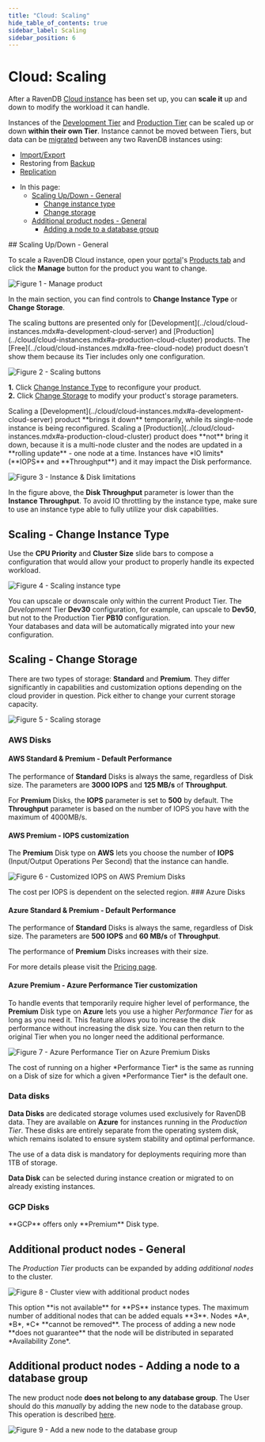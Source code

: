 ```yaml
---
title: "Cloud: Scaling"
hide_table_of_contents: true
sidebar_label: Scaling
sidebar_position: 6
---
```



# Cloud: Scaling
<Admonition type="note" title="">

After a RavenDB [Cloud instance](../cloud/cloud-instances.mdx) has been set up, you can **scale it** up and down to modify the 
workload it can handle.   

Instances of the [Development Tier](../cloud/cloud-instances.mdx#a-development-cloud-server) and [Production Tier](../cloud/cloud-instances.mdx#a-production-cloud-cluster) can be scaled up or down **within their own Tier**.
Instance cannot be moved between Tiers, but data can be [migrated](cloud-migration) between any
two RavenDB instances using:   
- [Import/Export](cloud-migration#import-from-live-ravendb-instance)  
- Restoring from [Backup](cloud-backup-and-restore#restore-mandatory-backup-files)  
- [Replication](https://ravendb.net/docs/article-page/6.0/csharp/studio/database/tasks/ongoing-tasks/external-replication-task)

* In this page:  
  * [Scaling Up/Down - General](../cloud/cloud-scaling.mdx#scaling-up/down---general)  
     - [Change instance type](../cloud/cloud-scaling.mdx#scaling---change-instance-type)  
     - [Change storage](../cloud/cloud-scaling.mdx#scaling---change-storage)  
  * [Additional product nodes - General](#additional-product-nodes---general)
     - [Adding a node to a database group](#additional-product-nodes---adding-a-node-to-a-database-group)

</Admonition>
## Scaling Up/Down - General

To scale a RavenDB Cloud instance, open your [portal](../cloud/portal/cloud-portal.mdx)'s [Products tab](../cloud/portal/cloud-portal-products-tab.mdx) 
and click the **Manage** button for the product you want to change.

![Figure 1 - Manage product](./assets/portal-product-list-manage-button.png)

In the main section, you can find controls to **Change Instance Type** or **Change Storage**.  

<Admonition type="note" title="">
The scaling buttons are presented only for [Development](../cloud/cloud-instances.mdx#a-development-cloud-server) and 
[Production](../cloud/cloud-instances.mdx#a-production-cloud-cluster) products.  
The [Free](../cloud/cloud-instances.mdx#a-free-cloud-node) product doesn't show them because its Tier includes only one configuration.  
</Admonition>

![Figure 2 - Scaling buttons](./assets/portal-product-edit-storage-and-instance-type-area.png)

**1.** Click [Change Instance Type](../cloud/cloud-scaling.mdx#scaling---change-instance-type) to reconfigure your product.  
**2.** Click [Change Storage](../cloud/cloud-scaling.mdx#scaling---change-storage) to modify your product's storage parameters.  

<Admonition type="info" title="">
Scaling a [Development](../cloud/cloud-instances.mdx#a-development-cloud-server) product **brings it down**
temporarily, while its single-node instance is being reconfigured.  
Scaling a [Production](../cloud/cloud-instances.mdx#a-production-cloud-cluster) product does **not** bring it down,
because it is a multi-node cluster and the nodes are updated in a **rolling update** - one node at a time.  
</Admonition>

<Admonition type="warning" title="">
Instances have *IO limits* (**IOPS** and **Throughput**) and it may impact the Disk performance.

![Figure 3 - Instance & Disk limitations](./assets/portal-product-details-instance-limitations-disk-limitations.png)

In the figure above, the **Disk Throughput** parameter is lower than the **Instance Throughput**.
To avoid IO throttling by the instance type, make sure to use an instance type able to fully utilize your disk capabilities.
</Admonition>


## Scaling - Change Instance Type

Use the **CPU Priority** and **Cluster Size** slide bars to compose a configuration 
that would allow your product to properly handle its expected workload.  

![Figure 4 - Scaling instance type](./assets/portal-product-details-edit-tier.png)

You can upscale or downscale only within the current Product Tier. The *Development* Tier **Dev30** configuration,
for example, can upscale to **Dev50**, but not to the Production Tier **PB10** configuration.  
Your databases and data will be automatically migrated into your new configuration.


## Scaling - Change Storage 

There are two types of storage: **Standard** and **Premium**. They differ significantly in capabilities and customization options 
depending on the cloud provider in question. Pick either to change your current storage capacity.  

![Figure 5 - Scaling storage](./assets/portal-product-details-edit-storage.png)
### AWS Disks

#### AWS Standard & Premium - Default Performance

The performance of **Standard** Disks is always the same, regardless of Disk size.
The parameters are **3000 IOPS** and **125 MB/s** of **Throughput**.

For **Premium** Disks, the **IOPS** parameter is set to **500** by default. The **Throughput** parameter is based on the number of IOPS you have with the maximum of 4000MB/s.
#### AWS Premium - IOPS customization

The **Premium** Disk type on **AWS** lets you choose the number of **IOPS** (Input/Output Operations Per Second) that the instance can handle.

![Figure 6 - Customized IOPS on AWS Premium Disks](./assets/portal-product-details-edit-storage-with-iops.png)

<Admonition type="info" title="">
The cost per IOPS is dependent on the selected region.
</Admonition>
### Azure Disks

#### Azure Standard & Premium - Default Performance

The performance of **Standard** Disks is always the same, regardless of Disk size.
The parameters are **500 IOPS** and **60 MB/s** of **Throughput**.

The performance of **Premium** Disks increases with their size.

For more details please visit the [Pricing page](https://cloud.ravendb.net/pricing).
#### Azure Premium - Azure Performance Tier customization

To handle events that temporarily require higher 
level of performance, the **Premium** Disk type on **Azure** lets you use a higher *Performance Tier* for as
long as you need it. This feature allows you to increase the disk performance without increasing the disk size. 
You can then return to the original Tier when you no longer need the additional performance. 

![Figure 7 - Azure Performance Tier on Azure Premium Disks](./assets/portal-product-details-edit-storage-with-azure-performance-tier.png)

<Admonition type="info" title="">
The cost of running on a higher *Performance Tier* is the same as
running on a Disk of size for which a given *Performance Tier* is the
default one.
</Admonition>

### Data disks

**Data Disks** are dedicated storage volumes used exclusively for RavenDB data. They are available on **Azure** for instances running in the *Production Tier*. These disks are entirely separate from the operating system disk, which remains isolated to ensure system stability and optimal performance.

The use of a data disk is mandatory for deployments requiring more than 1TB of storage.

**Data Disk** can be selected during instance creation or migrated to on already existing instances.
### GCP Disks

<Admonition type="info" title="">
**GCP** offers only **Premium** Disk type.
</Admonition>



## Additional product nodes - General
The *Production Tier* products can be expanded by adding *additional nodes* to the cluster.

![Figure 8 - Cluster view with additional product nodes](./assets/studio-cluster-view-with-additional-nodes.png)

<Admonition type="info" title="">
This option **is not available** for **PS** instance types.  
The maximum number of additional nodes that can be added equals **3**.  
Nodes *A*, *B*, *C* **cannot be removed**.  
</Admonition>

<Admonition type="warning" title="">
The process of adding a new node **does not guarantee** that the node will be distributed in separated *Availability Zone*.
</Admonition>


## Additional product nodes - Adding a node to a database group
The new product node **does not belong to any database group**. The User should do this *manually* by adding the new node to the database group.  
This operation is described [here](https://ravendb.net/docs/article-page/latest/csharp/studio/database/settings/manage-database-group#database-group-topology---add-new-node).

![Figure 9 - Add a new node to the database group](./assets/studio-add-new-node-to-database-group.png)



